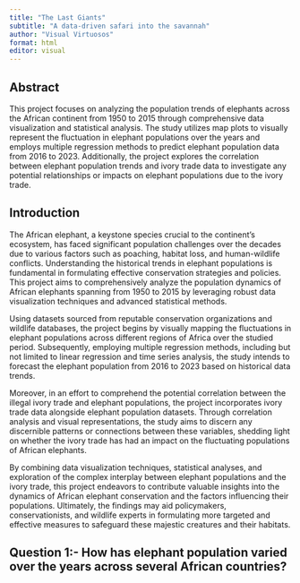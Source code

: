 ```yaml
---
title: "The Last Giants"
subtitle: "A data-driven safari into the savannah"
author: "Visual Virtuosos"
format: html
editor: visual
---
```


## Abstract

This project focuses on analyzing the population trends of elephants across the African continent from 1950 to 2015 through comprehensive data visualization and statistical analysis. The study utilizes map plots to visually represent the fluctuation in elephant populations over the years and employs multiple regression methods to predict elephant population data from 2016 to 2023. Additionally, the project explores the correlation between elephant population trends and ivory trade data to investigate any potential relationships or impacts on elephant populations due to the ivory trade.

## Introduction

The African elephant, a keystone species crucial to the continent's ecosystem, has faced significant population challenges over the decades due to various factors such as poaching, habitat loss, and human-wildlife conflicts. Understanding the historical trends in elephant populations is fundamental in formulating effective conservation strategies and policies. This project aims to comprehensively analyze the population dynamics of African elephants spanning from 1950 to 2015 by leveraging robust data visualization techniques and advanced statistical methods.

Using datasets sourced from reputable conservation organizations and wildlife databases, the project begins by visually mapping the fluctuations in elephant populations across different regions of Africa over the studied period. Subsequently, employing multiple regression methods, including but not limited to linear regression and time series analysis, the study intends to forecast the elephant population from 2016 to 2023 based on historical data trends.

Moreover, in an effort to comprehend the potential correlation between the illegal ivory trade and elephant populations, the project incorporates ivory trade data alongside elephant population datasets. Through correlation analysis and visual representations, the study aims to discern any discernible patterns or connections between these variables, shedding light on whether the ivory trade has had an impact on the fluctuating populations of African elephants.

By combining data visualization techniques, statistical analyses, and exploration of the complex interplay between elephant populations and the ivory trade, this project endeavors to contribute valuable insights into the dynamics of African elephant conservation and the factors influencing their populations. Ultimately, the findings may aid policymakers, conservationists, and wildlife experts in formulating more targeted and effective measures to safeguard these majestic creatures and their habitats.

## Question 1:- How has elephant population varied over the years across several African countries?
